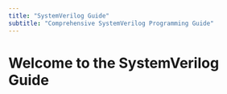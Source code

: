 ```yaml
---
title: "SystemVerilog Guide"
subtitle: "Comprehensive SystemVerilog Programming Guide"
---
```


# Welcome to the SystemVerilog Guide
